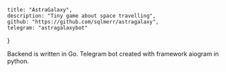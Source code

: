     title: "AstraGalaxy",
    description: "Tiny game about space travelling",
    github: "https://github.com/sqlmerr/astragalaxy",
    telegram: "astragalaxybot"
}

Backend is written in Go. Telegram bot created with framework aiogram in python.